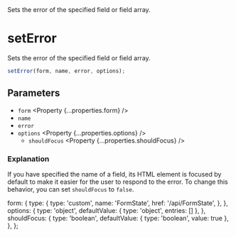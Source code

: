 
<Title>setError</Title>
<Description>Sets the error of the specified field or field array.</Description>

# setError

Sets the error of the specified field or field array.

```ts
setError(form, name, error, options);
```

## Parameters

- `form` <Property {...properties.form} />
- `name` <Property type="string" />
- `error` <Property type="string" />
- `options` <Property {...properties.options} />
  - `shouldFocus` <Property {...properties.shouldFocus} />

### Explanation

If you have specified the name of a field, its HTML element is focused by default to make it easier for the user to respond to the error. To change this behavior, you can set `shouldFocus` to `false`.

  form: {
    type: {
      type: 'custom',
      name: 'FormState',
      href: '/api/FormState',
    },
  },
  options: {
    type: 'object',
    defaultValue: { type: 'object', entries: [] },
  },
  shouldFocus: {
    type: 'boolean',
    defaultValue: { type: 'boolean', value: true },
  },
};
